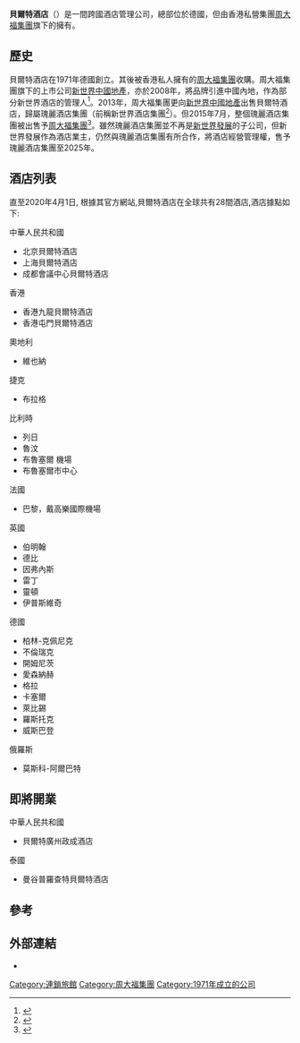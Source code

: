 '''貝爾特酒店'''（{{lang-en|pentahotels}}）是一間跨國酒店管理公司，總部位於德國，但由香港私營集團[[周大福集團|周大福集團]]旗下的{{link-en|瑰麗酒店集團|Rosewood Hotel Group}}擁有。
==歷史==
貝爾特酒店在1971年德國創立。其後被香港私人擁有的[[周大福集團|周大福集團]]收購。周大福集團旗下的上市公司[[新世界中國地產|新世界中國地產]]，亦於2008年，將品牌引進中國內地，作為部分新世界酒店的管理人<ref>{{cite book|url=http://www.nwcl.com.hk/sites/default/files/field/image/investor/pdf/zh-hant/annual/nwclar2008c.pdf|title=2008年年報|publisher=新世界中國地產|publication-place=香港|language=zh-hk|date=2008年|access-date=2018年11月12日|archive-date=2017年6月25日|archive-url=https://web.archive.org/web/20170625185009/http://www.nwcl.com.hk/sites/default/files/field/image/investor/pdf/zh-hant/annual/nwclar2008c.pdf|dead-url=no}}</ref>{{rp|25}}。2013年，周大福集團更向[[新世界中國地產|新世界中國地產]]出售貝爾特酒店，歸屬瑰麗酒店集團（前稱新世界酒店集團<ref>{{cite news |title=新世界發展 (00017) 交投量呈異動，現報 9.87 港元，升 3.46 % |url=https://hk.news.yahoo.com/mct-%E6%99%BA%E7%8F%A0-%E6%96%B0%E4%B8%96%E7%95%8C%E7%99%BC%E5%B1%95-00017-%E4%BA%A4%E6%8A%95%E9%87%8F%E5%91%88%E7%95%B0%E5%8B%95-035502202.html |language=中文 |4= |work=智珠 |via=雅虎香港 |date=2014年7月30日 |accessdate=2018年11月12日 |archive-date=2014年7月30日 |archive-url=https://web.archive.org/web/20140730073829/https://hk.news.yahoo.com/mct-%E6%99%BA%E7%8F%A0-%E6%96%B0%E4%B8%96%E7%95%8C%E7%99%BC%E5%B1%95-00017-%E4%BA%A4%E6%8A%95%E9%87%8F%E5%91%88%E7%95%B0%E5%8B%95-035502202.html |dead-url=no }}</ref>）。但2015年7月，整個瑰麗酒店集團被出售予[[周大福集團|周大福集團]]<ref>{{cite news|url=http://std.stheadline.com/yesterday/fin/0704do08.html|title=新中19億售酒店管理公司|newspaper=星島日報|publication-place=香港|date=2015年7月4日|access-date=2018年11月12日|language=zh-hk|archive-url=https://web.archive.org/web/20181112141403/http://std.stheadline.com/yesterday/fin/0704do08.html|archive-date=2018年11月12日|dead-url=yes}}</ref>。雖然瑰麗酒店集團並不再是[[新世界發展|新世界發展]]的子公司，但新世界發展作為酒店業主，仍然與瑰麗酒店集團有所合作，將酒店經營管理權，售予瑰麗酒店集團至2025年。

==酒店列表==
直至2020年4月1日, 根據其官方網站,貝爾特酒店在全球共有28間酒店,酒店據點如下:

中華人民共和國 
* 北京貝爾特酒店
* 上海貝爾特酒店
* 成都會議中心貝爾特酒店

香港
* 香港九龍貝爾特酒店
* 香港屯門貝爾特酒店

奧地利
* 維也納

捷克
* 布拉格

比利時
* 列日
* 魯汶
* 布魯塞爾 機場
* 布魯塞爾市中心

法國
* 巴黎，戴高樂國際機場

英國
* 伯明翰
* 德比
* 因弗內斯
* 雷丁
* 靈頓
* 伊普斯維奇

德國
* 柏林-克佩尼克
* 不倫瑞克
* 開姆尼茨
* 愛森納赫
* 格拉
* 卡塞爾
* 萊比錫
* 羅斯托克
* 威斯巴登

俄羅斯
* 莫斯科-阿爾巴特

==即將開業==
中華人民共和國 
* 貝爾特廣州政成酒店

泰國
* 曼谷普羅查特貝爾特酒店

==參考==
{{reflist}}
==外部連結==
* {{official}}

[[Category:連鎖旅館|Category:連鎖旅館]]
[[Category:周大福集團|Category:周大福集團]]
[[Category:1971年成立的公司|Category:1971年成立的公司]]